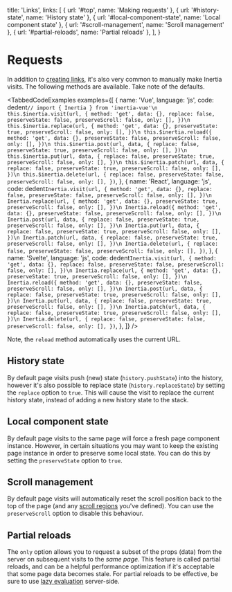 
  title: 'Links',
  links: [
    { url: '#top', name: 'Making requests' },
    { url: '#history-state', name: 'History state' },
    { url: '#local-component-state', name: 'Local component state' },
    { url: '#scroll-management', name: 'Scroll management' },
    { url: '#partial-reloads', name: 'Partial reloads' },
  ],
}

# Requests

In addition to [creating links](/links), it's also very common to manually make Inertia visits. The following methods are available. Take note of the defaults.

<TabbedCodeExamples
  examples={[
    {
      name: 'Vue',
      language: 'js',
      code: dedent`
        // import { Inertia } from 'inertia-vue'\n
        this.$inertia.visit(url, {
          method: 'get',
          data: {},
          replace: false,
          preserveState: false,
          preserveScroll: false,
          only: [],
        })\n
        this.$inertia.replace(url, {
          method: 'get',
          data: {},
          preserveState: true,
          preserveScroll: false,
          only: [],
        })\n
        this.$inertia.reload({
          method: 'get',
          data: {},
          preserveState: false,
          preserveScroll: false,
          only: [],
        })\n
        this.$inertia.post(url, data, {
          replace: false,
          preserveState: true,
          preserveScroll: false,
          only: [],
        })\n
        this.$inertia.put(url, data, {
          replace: false,
          preserveState: true,
          preserveScroll: false,
          only: [],
        })\n
        this.$inertia.patch(url, data, {
          replace: false,
          preserveState: true,
          preserveScroll: false,
          only: [],
        })\n
        this.$inertia.delete(url, {
          replace: false,
          preserveState: false,
          preserveScroll: false,
          only: [],
        })
      `,
    },
    {
      name: 'React',
      language: 'js',
      code: dedent`
        Inertia.visit(url, {
          method: 'get',
          data: {},
          replace: false,
          preserveState: false,
          preserveScroll: false,
          only: [],
        })\n
        Inertia.replace(url, {
          method: 'get',
          data: {},
          preserveState: true,
          preserveScroll: false,
          only: [],
        })\n
        Inertia.reload({
          method: 'get',
          data: {},
          preserveState: false,
          preserveScroll: false,
          only: [],
        })\n
        Inertia.post(url, data, {
          replace: false,
          preserveState: true,
          preserveScroll: false,
          only: [],
        })\n
        Inertia.put(url, data, {
          replace: false,
          preserveState: true,
          preserveScroll: false,
          only: [],
        })\n
        Inertia.patch(url, data, {
          replace: false,
          preserveState: true,
          preserveScroll: false,
          only: [],
        })\n
        Inertia.delete(url, {
          replace: false,
          preserveState: false,
          preserveScroll: false,
          only: [],
        })
      `,
    },
    {
      name: 'Svelte',
      language: 'js',
      code: dedent`
        Inertia.visit(url, {
          method: 'get',
          data: {},
          replace: false,
          preserveState: false,
          preserveScroll: false,
          only: [],
        })\n
        Inertia.replace(url, {
          method: 'get',
          data: {},
          preserveState: true,
          preserveScroll: false,
          only: [],
        })\n
        Inertia.reload({
          method: 'get',
          data: {},
          preserveState: false,
          preserveScroll: false,
          only: [],
        })\n
        Inertia.post(url, data, {
          replace: false,
          preserveState: true,
          preserveScroll: false,
          only: [],
        })\n
        Inertia.put(url, data, {
          replace: false,
          preserveState: true,
          preserveScroll: false,
          only: [],
        })\n
        Inertia.patch(url, data, {
          replace: false,
          preserveState: true,
          preserveScroll: false,
          only: [],
        })\n
        Inertia.delete(url, {
          replace: false,
          preserveState: false,
          preserveScroll: false,
          only: [],
        })
      `,
    },
  ]}
/>

Note, the `reload` method automatically uses the current URL.

## History state

By default page visits push (new) state (`history.pushState`) into the history, however it's also possible to replace state (`history.replaceState`) by setting the `replace` option to `true`. This will cause the visit to replace the current history state, instead of adding a new history state to the stack.

## Local component state

By default page visits to the same page will force a fresh page component instance. However, in certain situations you may want to keep the existing page instance in order to preserve some local state. You can do this by setting the `preserveState` option to `true`.

## Scroll management

By default page visits will automatically reset the scroll position back to the top of the page (and any [scroll regions](/pages#scroll-regions) you've defined). You can use the `preserveScroll` option to disable this behaviour.

## Partial reloads

The `only` option allows you to request a subset of the props (data) from the server on subsequent visits to the _same page_. This feature is called partial reloads, and can be a helpful performance optimization if it's acceptable that some page data becomes stale. For partial reloads to be effective, be sure to use [lazy evaluation](/responses#lazy-evaluation) server-side.

